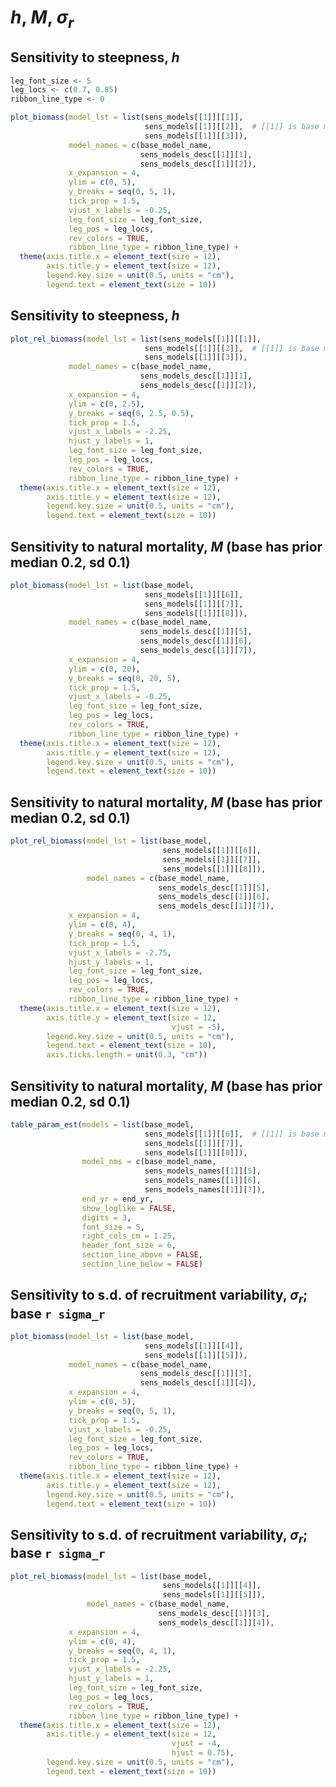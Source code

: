 # *h*, *M*, $\sigma_r$

## Sensitivity to steepness, *h*
```r

leg_font_size <- 5
leg_locs <- c(0.7, 0.85)
ribbon_line_type <- 0

plot_biomass(model_lst = list(sens_models[[1]][[1]],
                              sens_models[[1]][[2]],  # [[1]] is base model
                              sens_models[[1]][[3]]),
             model_names = c(base_model_name,
                             sens_models_desc[[1]][1],
                             sens_models_desc[[1]][2]),
             x_expansion = 4,
             ylim = c(0, 5),
             y_breaks = seq(0, 5, 1),
             tick_prop = 1.5,
             vjust_x_labels = -0.25,
             leg_font_size = leg_font_size,
             leg_pos = leg_locs,
             rev_colors = TRUE,
             ribbon_line_type = ribbon_line_type) +
  theme(axis.title.x = element_text(size = 12),
        axis.title.y = element_text(size = 12),
        legend.key.size = unit(0.5, units = "cm"),
        legend.text = element_text(size = 10))
```

## Sensitivity to steepness, *h*
```r
plot_rel_biomass(model_lst = list(sens_models[[1]][[1]],
                              sens_models[[1]][[2]],  # [[1]] is base model
                              sens_models[[1]][[3]]),
             model_names = c(base_model_name,
                             sens_models_desc[[1]][1],
                             sens_models_desc[[1]][2]),
             x_expansion = 4,
             ylim = c(0, 2.5),
             y_breaks = seq(0, 2.5, 0.5),
             tick_prop = 1.5,
             vjust_x_labels = -2.25,
             hjust_y_labels = 1,
             leg_font_size = leg_font_size,
             leg_pos = leg_locs,
             rev_colors = TRUE,
             ribbon_line_type = ribbon_line_type) +
  theme(axis.title.x = element_text(size = 12),
        axis.title.y = element_text(size = 12),
        legend.key.size = unit(0.5, units = "cm"),
        legend.text = element_text(size = 10))
```

## Sensitivity to natural mortality, *M* (base has prior median 0.2, sd 0.1)
```r
plot_biomass(model_lst = list(base_model,
                              sens_models[[1]][[6]],
                              sens_models[[1]][[7]],
                              sens_models[[1]][[8]]),
             model_names = c(base_model_name,
                             sens_models_desc[[1]][5],
                             sens_models_desc[[1]][6],
                             sens_models_desc[[1]][7]),
             x_expansion = 4,
             ylim = c(0, 20),
             y_breaks = seq(0, 20, 5),
             tick_prop = 1.5,
             vjust_x_labels = -0.25,
             leg_font_size = leg_font_size,
             leg_pos = leg_locs,
             rev_colors = TRUE,
             ribbon_line_type = ribbon_line_type) +
  theme(axis.title.x = element_text(size = 12),
        axis.title.y = element_text(size = 12),
        legend.key.size = unit(0.5, units = "cm"),
        legend.text = element_text(size = 10))
```

## Sensitivity to natural mortality, *M* (base has prior median 0.2, sd 0.1)
```r
plot_rel_biomass(model_lst = list(base_model,
                                  sens_models[[1]][[6]],
                                  sens_models[[1]][[7]],
                                  sens_models[[1]][[8]]),
                 model_names = c(base_model_name,
                                 sens_models_desc[[1]][5],
                                 sens_models_desc[[1]][6],
                                 sens_models_desc[[1]][7]),
             x_expansion = 4,
             ylim = c(0, 4),
             y_breaks = seq(0, 4, 1),
             tick_prop = 1.5,
             vjust_x_labels = -2.75,
             hjust_y_labels = 1,
             leg_font_size = leg_font_size,
             leg_pos = leg_locs,
             rev_colors = TRUE,
             ribbon_line_type = ribbon_line_type) +
  theme(axis.title.x = element_text(size = 12),
        axis.title.y = element_text(size = 12,
                                    vjust = -5),
        legend.key.size = unit(0.5, units = "cm"),
        legend.text = element_text(size = 10),
        axis.ticks.length = unit(0.3, "cm"))
```

## Sensitivity to natural mortality, *M* (base has prior median 0.2, sd 0.1)
```r
table_param_est(models = list(base_model,
                              sens_models[[1]][[6]],  # [[1]] is base model
                              sens_models[[1]][[7]],
                              sens_models[[1]][[8]]),
                model_nms = c(base_model_name,
                              sens_models_names[[1]][5],
                              sens_models_names[[1]][6],
                              sens_models_names[[1]][7]),
                end_yr = end_yr,
                show_loglike = FALSE,
                digits = 3,
                font_size = 5,
                right_cols_cm = 1.25,
                header_font_size = 6,
                section_line_above = FALSE,
                section_line_below = FALSE)
```

## Sensitivity to s.d. of recruitment variability, $\sigma_r$; base `r sigma_r`
```r
plot_biomass(model_lst = list(base_model,
                              sens_models[[1]][[4]],
                              sens_models[[1]][[5]]),
             model_names = c(base_model_name,
                             sens_models_desc[[1]][3],
                             sens_models_desc[[1]][4]),
             x_expansion = 4,
             ylim = c(0, 5),
             y_breaks = seq(0, 5, 1),
             tick_prop = 1.5,
             vjust_x_labels = -0.25,
             leg_font_size = leg_font_size,
             leg_pos = leg_locs,
             rev_colors = TRUE,
             ribbon_line_type = ribbon_line_type) +
  theme(axis.title.x = element_text(size = 12),
        axis.title.y = element_text(size = 12),
        legend.key.size = unit(0.5, units = "cm"),
        legend.text = element_text(size = 10))
```

## Sensitivity to s.d. of recruitment variability, $\sigma_r$; base `r sigma_r`
```r
plot_rel_biomass(model_lst = list(base_model,
                                  sens_models[[1]][[4]],
                                  sens_models[[1]][[5]]),
                 model_names = c(base_model_name,
                                 sens_models_desc[[1]][3],
                                 sens_models_desc[[1]][4]),
             x_expansion = 4,
             ylim = c(0, 4),
             y_breaks = seq(0, 4, 1),
             tick_prop = 1.5,
             vjust_x_labels = -2.25,
             hjust_y_labels = 1,
             leg_font_size = leg_font_size,
             leg_pos = leg_locs,
             rev_colors = TRUE,
             ribbon_line_type = ribbon_line_type) +
  theme(axis.title.x = element_text(size = 12),
        axis.title.y = element_text(size = 12,
                                    vjust = -4,
                                    hjust = 0.75),
        legend.key.size = unit(0.5, units = "cm"),
        legend.text = element_text(size = 10))
```
